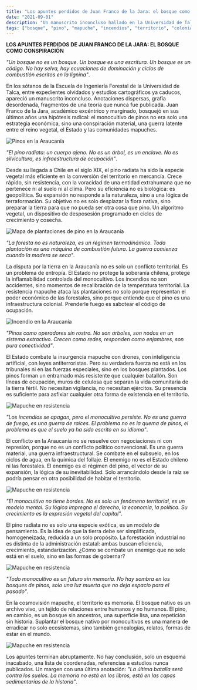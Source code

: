```yaml
---
title: "Los apuntes perdidos de Juan Franco de la Jara: el bosque como conspiración"
date: "2021-09-01"
description: "Un manuscrito inconcluso hallado en la Universidad de Talca revela una teoría radical sobre el monocultivo de pinos en la Araucanía: no es solo una estrategia económica, sino una guerra material contra las comunidades mapuches."
tags: ["bosque", "pino", "mapuche", "incendios", "territorio", "colonialismo", "capitalismo", "ecología", "memoria"]
---
```


**LOS APUNTES PERDIDOS DE JUAN FRANCO DE LA JARA: EL BOSQUE COMO CONSPIRACIÓN**  

*"Un bosque no es un bosque. Un bosque es una escritura. Un bosque es un código. No hay selva, hay ecuaciones de dominación y ciclos de combustión escritos en la lignina"*.

En los sótanos de la Escuela de Ingeniería Forestal de la Universidad de Talca, entre expedientes olvidados y estudios cartográficos ya caducos, apareció un manuscrito inconcluso. Anotaciones dispersas, grafía desordenada, fragmentos de una teoría que nunca fue publicada. Juan Franco de la Jara, académico excéntrico y marginado, bosquejó en sus últimos años una hipótesis radical: el monocultivo de pinos no era solo una estrategia económica, sino una conspiración material, una guerra latente entre el reino vegetal, el Estado y las comunidades mapuches.

![Pinos en la Araucanía](./images/01.jpeg)

*"El pino radiata: un cuerpo ajeno. No es un árbol, es un enclave. No es silvicultura, es infraestructura de ocupación"*.

Desde su llegada a Chile en el siglo XIX, el pino radiata ha sido la especie vegetal más eficiente en la conversión del territorio en mercancía. Crece rápido, sin resistencia, con la voracidad de una entidad extrahumana que no pertenece ni al suelo ni al clima. Pero su eficiencia no es biológica: es geopolítica. Su expansión no responde a la naturaleza, sino a una lógica de terraformación. Su objetivo no es solo desplazar la flora nativa, sino preparar la tierra para que no pueda ser otra cosa que pino. Un algoritmo vegetal, un dispositivo de desposesión programado en ciclos de crecimiento y cosecha.

![Mapa de plantaciones de pino en la Araucanía](./images/02.jpeg)

*"La foresta no es naturaleza, es un régimen termodinámico. Toda plantación es una máquina de combustión futura. La guerra comienza cuando la madera se seca"*.

La disputa por la tierra en la Araucanía no es solo un conflicto territorial. Es un problema de entropía. El Estado no protege la soberanía chilena, protege la inflamabilidad controlada del monocultivo. Los incendios no son accidentes, sino momentos de recalibración de la temperatura territorial. La resistencia mapuche ataca las plantaciones no solo porque representan el poder económico de las forestales, sino porque entiende que el pino es una infraestructura colonial. Prenderle fuego es sabotear el código de ocupación.

![Incendio en la Araucanía](./images/03.jpeg)

*"Pinos como operadores sin rostro. No son árboles, son nodos en un sistema extractivo. Crecen como redes, responden como enjambres, son pura conectividad"*.

El Estado combate la insurgencia mapuche con drones, con inteligencia artificial, con leyes antiterroristas. Pero su verdadera fuerza no está en los tribunales ni en las fuerzas especiales, sino en los bosques plantados. Los pinos forman un entramado más resistente que cualquier batallón. Son líneas de ocupación, muros de celulosa que separan la vida comunitaria de la tierra fértil. No necesitan vigilancia, no necesitan ejércitos. Su presencia es suficiente para asfixiar cualquier otra forma de existencia en el territorio.

![Mapuche en resistencia](./images/04.jpeg)

*"Los incendios se apagan, pero el monocultivo persiste. No es una guerra de fuego, es una guerra de raíces. El problema no es la quema de pinos, el problema es que el suelo ya ha sido escrito en su idioma"*.

El conflicto en la Araucanía no se resuelve con negociaciones ni con represión, porque no es un conflicto político convencional. Es una guerra material, una guerra infraestructural. Se combate en el subsuelo, en los ciclos de agua, en la química del follaje. El enemigo no es el Estado chileno ni las forestales. El enemigo es el régimen del pino, el vector de su expansión, la lógica de su inevitabilidad. Solo arrancándolo desde la raíz se podría pensar en otra posibilidad de habitar el territorio.

![Mapuche en resistencia](./images/05.jpeg)

*"El monocultivo no tiene bordes. No es solo un fenómeno territorial, es un modelo mental. Su lógica impregna el derecho, la economía, la política. Su crecimiento es la expresión vegetal del capital"*.

El pino radiata no es solo una especie exótica, es un modelo de pensamiento. Es la idea de que la tierra debe ser simplificada, homogeneizada, reducida a un solo propósito. La forestación industrial no es distinta de la administración estatal: ambas buscan eficiencia, crecimiento, estandarización. ¿Cómo se combate un enemigo que no solo está en el suelo, sino en las formas de gobernar?

![Mapuche en resistencia](./images/06.jpeg)

*"Todo monocultivo es un futuro sin memoria. No hay sombra en los bosques de pinos, solo una luz muerta que no deja espacio para el pasado"*.

En la cosmovisión mapuche, el territorio es memoria. El bosque nativo es un archivo vivo, un tejido de relaciones entre humanos y no humanos. El pino, en cambio, es un bosque sin ancestros, una superficie lisa, una repetición sin historia. Suplantar el bosque nativo por monocultivos es una manera de erradicar no solo ecosistemas, sino también genealogías, relatos, formas de estar en el mundo.

![Mapuche en resistencia](./images/07.jpeg)

Los apuntes terminan abruptamente. No hay conclusión, solo un esquema inacabado, una lista de coordenadas, referencias a estudios nunca publicados. Un margen con una última anotación: *"La última batalla será contra los suelos. La memoria no está en los libros, está en las capas sedimentarias de la historia"*.